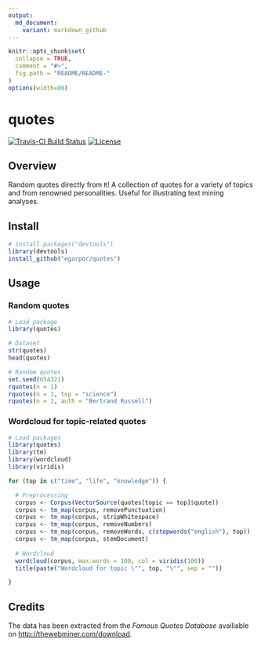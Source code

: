 ```yaml
---
output:
  md_document:
    variant: markdown_github
---
```



<!-- README.md is generated from README.Rmd. Please edit that file -->

```r
knitr::opts_chunk$set(
  collapse = TRUE,
  comment = "#>",
  fig.path = "README/README-"
)
options(width=80)
```

quotes
======

[![Travis-CI Build Status](https://travis-ci.org/egarpor/quotes.svg)](https://travis-ci.org/egarpor/quotes)
[![License](https://img.shields.io/badge/license-MIT%20License-brightgreen.svg)](https://opensource.org/licenses/MIT)

## Overview

Random quotes directly from `R`! A collection of quotes for a variety of topics and from renowned personalities. Useful for illustrating text mining analyses.

## Install

```r
# install.packages("devtools")
library(devtools)
install_github("egarpor/quotes")
```

## Usage

### Random quotes

```r
# Load package
library(quotes)

# Dataset
str(quotes)
head(quotes)

# Random quotes
set.seed(654321)
rquotes(n = 1)
rquotes(n = 1, top = "science")
rquotes(n = 1, auth = "Bertrand Russell")
```

### Wordcloud for topic-related quotes

```r
# Load packages
library(quotes)
library(tm)
library(wordcloud)
library(viridis)

for (top in c("time", "life", "knowledge")) {

  # Preprocessing
  corpus <- Corpus(VectorSource(quotes[topic == top]$quote))
  corpus <- tm_map(corpus, removePunctuation)
  corpus <- tm_map(corpus, stripWhitespace)
  corpus <- tm_map(corpus, removeNumbers)
  corpus <- tm_map(corpus, removeWords, c(stopwords("english"), top))
  corpus <- tm_map(corpus, stemDocument)
  
  # Wordcloud
  wordcloud(corpus, max.words = 100, col = viridis(100))
  title(paste("Wordcloud for topic \"", top, "\"", sep = ""))

}
```

## Credits

The data has been extracted from the *Famous Quotes Database* availiable on <http://thewebminer.com/download>.
